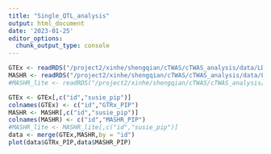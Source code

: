 ```yaml
---
title: "Single_QTL_analysis"
output: html_document
date: '2023-01-25'
editor_options: 
  chunk_output_type: console
---
```


```r
GTEx <- readRDS("/project2/xinhe/shengqian/cTWAS/cTWAS_analysis/data/LDL/Liver_GTEX/LDL_Liver_GTEX_ctwas_gene_res.RDS")
MASHR <- readRDS("/project2/xinhe/shengqian/cTWAS/cTWAS_analysis/data/LDL/Liver_mashr/LDL_Liver_mashr_ctwas_gene_res.RDS")
#MASHR_lite <- readRDS("/project2/xinhe/shengqian/cTWAS/cTWAS_analysis/data/LDL/Liver_mashr_lite/LDL_Liver_mashr_lite_ctwas_gene_res.RDS")
```

```r
GTEx <- GTEx[,c("id","susie_pip")]
colnames(GTEx) <- c("id","GTRx_PIP")
MASHR <- MASHR[,c("id","susie_pip")]
colnames(MASHR) <- c("id","MASHR_PIP")
#MASHR_lite <- MASHR_lite[,c("id","susie_pip")]
data <- merge(GTEx,MASHR,by = "id")
plot(data$GTRx_PIP,data$MASHR_PIP)
```

